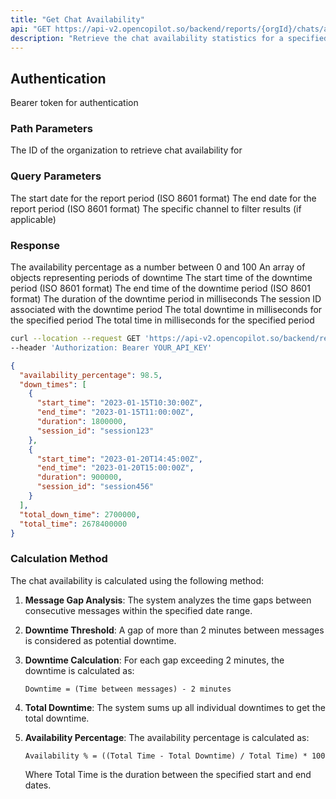 ```yaml
---
title: "Get Chat Availability"
api: "GET https://api-v2.opencopilot.so/backend/reports/{orgId}/chats/availability"
description: "Retrieve the chat availability statistics for a specified time period"
---
```


## Authentication

<ParamField header="Authorization" type="string" required>
  Bearer token for authentication
</ParamField>

### Path Parameters

<ParamField path="orgId" type="string" required>
  The ID of the organization to retrieve chat availability for
</ParamField>

### Query Parameters

<ParamField query="startDate" type="string" required>
  The start date for the report period (ISO 8601 format)
</ParamField>

<ParamField query="endDate" type="string" required>
  The end date for the report period (ISO 8601 format)
</ParamField>

<ParamField query="channel" type="string" optional>
  The specific channel to filter results (if applicable)
</ParamField>

### Response

<ResponseField name="availability_percentage" type="number">
  The availability percentage as a number between 0 and 100
</ResponseField>

<ResponseField name="down_times" type="array">
  An array of objects representing periods of downtime
</ResponseField>

<ResponseField name="down_times[].start_time" type="string">
  The start time of the downtime period (ISO 8601 format)
</ResponseField>

<ResponseField name="down_times[].end_time" type="string">
  The end time of the downtime period (ISO 8601 format)
</ResponseField>

<ResponseField name="down_times[].duration" type="number">
  The duration of the downtime period in milliseconds
</ResponseField>

<ResponseField name="down_times[].session_id" type="string">
  The session ID associated with the downtime period
</ResponseField>

<ResponseField name="total_down_time" type="number">
  The total downtime in milliseconds for the specified period
</ResponseField>

<ResponseField name="total_time" type="number">
  The total time in milliseconds for the specified period
</ResponseField>

<RequestExample>

```bash Example Request
curl --location --request GET 'https://api-v2.opencopilot.so/backend/reports/123456/chats/availability?startDate=2023-01-01T00:00:00Z&endDate=2023-01-31T23:59:59Z' \
--header 'Authorization: Bearer YOUR_API_KEY'
```

</RequestExample>

<ResponseExample>

```json Response
{
  "availability_percentage": 98.5,
  "down_times": [
    {
      "start_time": "2023-01-15T10:30:00Z",
      "end_time": "2023-01-15T11:00:00Z",
      "duration": 1800000,
      "session_id": "session123"
    },
    {
      "start_time": "2023-01-20T14:45:00Z",
      "end_time": "2023-01-20T15:00:00Z",
      "duration": 900000,
      "session_id": "session456"
    }
  ],
  "total_down_time": 2700000,
  "total_time": 2678400000
}
```

</ResponseExample>


### Calculation Method

The chat availability is calculated using the following method:

1. **Message Gap Analysis**: The system analyzes the time gaps between consecutive messages within the specified date range.

2. **Downtime Threshold**: A gap of more than 2 minutes between messages is considered as potential downtime.

3. **Downtime Calculation**: For each gap exceeding 2 minutes, the downtime is calculated as:
   ```
   Downtime = (Time between messages) - 2 minutes
   ```

4. **Total Downtime**: The system sums up all individual downtimes to get the total downtime.

5. **Availability Percentage**: The availability percentage is calculated as:
   ```
   Availability % = ((Total Time - Total Downtime) / Total Time) * 100
   ```
   Where Total Time is the duration between the specified start and end dates.